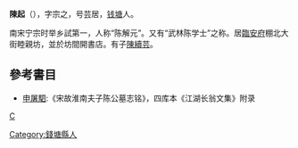'''陳起'''（{{bd|?||?|}}），字宗之，号芸居，[[钱塘县|钱塘]]人。

南宋宁宗时举乡試第一，人称“陈解元”。又有“武林陈学士”之称。居[[臨安府|臨安府]]棚北大街睦親坊，並於坊間開書店。有子[[陳續芸|陳續芸]]。

==參考書目==
*[[申屠駟|申屠駟]]:《宋故淮南夫子陈公墓志铭》，四库本《江湖长翁文集》附录
[[category:宋朝作家|C]]
[[Category:錢塘縣人|Category:錢塘縣人]]